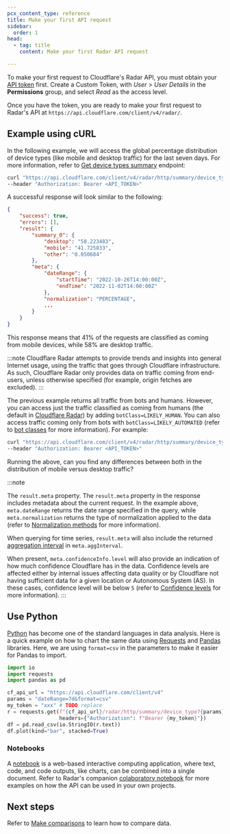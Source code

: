 ```yaml
---
pcx_content_type: reference
title: Make your first API request
sidebar:
  order: 1
head:
  - tag: title
    content: Make your first Radar API request

---
```


To make your first request to Cloudflare's Radar API, you must obtain your [API token](/fundamentals/api/get-started/create-token/) first. Create a Custom Token, with *User* > *User Details* in the **Permissions** group, and select *Read* as the access level.

Once you have the token, you are ready to make your first request to Radar's API at `https://api.cloudflare.com/client/v4/radar/`.

## Example using cURL

In the following example, we will access the global percentage distribution of device types (like mobile and desktop traffic) for the last seven days. For more information, refer to [Get device types summary](/api/operations/radar-get-http-summary-by-device-type) endpoint:

```bash
curl "https://api.cloudflare.com/client/v4/radar/http/summary/device_type?dateRange=7d&format=json" \
--header "Authorization: Bearer <API_TOKEN>"
```

A successful response will look similar to the following:

```json
{
	"success": true,
	"errors": [],
	"result": {
		"summary_0": {
			"desktop": "58.223483",
			"mobile": "41.725833",
			"other": "0.050684"
		},
		"meta": {
			"dateRange": {
				"startTime": "2022-10-26T14:00:00Z",
				"endTime": "2022-11-02T14:00:00Z"
			},
			"normalization": "PERCENTAGE",
			...
		}
	}
}
```

This response means that 41% of the requests are classified as coming from mobile devices, while 58% are desktop traffic.

:::note
Cloudflare Radar attempts to provide trends and insights into general Internet usage, using the traffic that goes through Cloudflare infrastructure. As such, Cloudflare Radar only provides data on traffic coming from end-users, unless otherwise specified (for example, origin fetches are excluded). 
:::

The previous example returns all traffic from bots and humans. However, you can access just the traffic classified as coming from humans (the default in [Cloudflare Radar](https://radar.cloudflare.com)) by adding `botClass=LIKELY_HUMAN`. You can also access traffic coming only from bots with `botClass=LIKELY_AUTOMATED` (refer to [bot classes](/radar/concepts/bot-classes) for more information). For example:

```bash
curl "https://api.cloudflare.com/client/v4/radar/http/summary/device_type?dateRange=7d&botClass=LIKELY_AUTOMATED&format=json" \
--header "Authorization: Bearer <API_TOKEN>"
```

Running the above, can you find any differences between both in the distribution of mobile versus desktop traffic?

:::note

The <code>result.meta</code> property. The `result.meta` property in the response includes metadata about the current request. In the example above, `meta.dateRange` returns the date range specified in the query, while `meta.normalization` returns the type of normalization applied to the data (refer to [Normalization methods](/radar/concepts/normalization) for more information).

When querying for time series, `result.meta` will also include the returned [aggregation interval](/radar/concepts/aggregation-intervals) in `meta.aggInterval`.

When present, `meta.confidenceInfo.level` will also provide an indication of how much confidence Cloudflare has in the data. Confidence levels are affected either by internal issues affecting data quality or by Cloudflare not having sufficient data for a given location or Autonomous System (AS). In these cases, confidence level will be below `5` (refer to [Confidence levels](/radar/concepts/confidence-levels) for more information). 
:::

## Use Python

[Python](https://www.python.org/) has become one of the standard languages in data analysis. Here is a quick example on how to chart the same data using [Requests](https://pypi.org/project/requests/) and [Pandas](https://pandas.pydata.org/) libraries. Here, we are using `format=csv` in the parameters to make it easier for Pandas to import.

```python
import io
import requests
import pandas as pd

cf_api_url = "https://api.cloudflare.com/client/v4"
params = "dateRange=7d&format=csv"
my_token = "xxx" # TODO replace
r = requests.get(f"{cf_api_url}/radar/http/summary/device_type?{params}",
                 headers={"Authorization": f"Bearer {my_token}"})
df = pd.read_csv(io.StringIO(r.text))
df.plot(kind="bar", stacked=True)
```

### Notebooks

A [notebook](https://jupyter.org/) is a web-based interactive computing application, where text, code, and code outputs, like charts, can be combined into a single document. Refer to Radar's companion [colaboratory notebook](https://colab.research.google.com/github/cloudflare/radar-notebooks/blob/main/notebooks/example.ipynb) for more examples on how the API can be used in your own projects.

## Next steps

Refer to [Make comparisons](/radar/get-started/making-comparisons/) to learn how to compare data.
